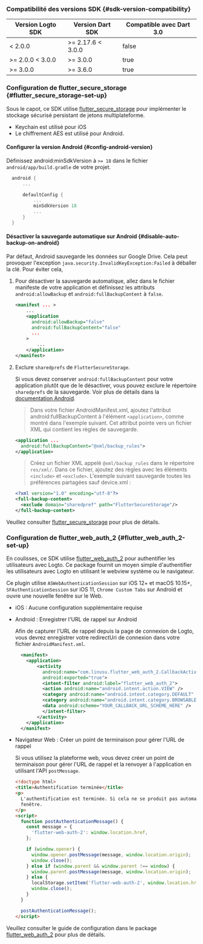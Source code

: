 ### Compatibilité des versions SDK \{#sdk-version-compatibility}

| Version Logto SDK | Version Dart SDK  | Compatible avec Dart 3.0 |
| ----------------- | ----------------- | ------------------------ |
| < 2.0.0           | >= 2.17.6 < 3.0.0 | false                    |
| >= 2.0.0 < 3.0.0  | >= 3.0.0          | true                     |
| >= 3.0.0          | >= 3.6.0          | true                     |

### Configuration de flutter_secure_storage \{#flutter_secure_storage-set-up}

Sous le capot, ce SDK utilise [flutter_secure_storage](https://pub.dev/packages/flutter_secure_storage) pour implémenter le stockage sécurisé persistant de jetons multiplateforme.

- Keychain est utilisé pour iOS
- Le chiffrement AES est utilisé pour Android.

#### Configurer la version Android \{#config-android-version}

Définissez android:minSdkVersion à `>= 18` dans le fichier `android/app/build.gradle` de votre projet.

```kotlin title="build.gradle"
  android {
      ...

      defaultConfig {
          ...
          minSdkVersion 18
          ...
      }
  }
```

#### Désactiver la sauvegarde automatique sur Android \{#disable-auto-backup-on-android}

Par défaut, Android sauvegarde les données sur Google Drive. Cela peut provoquer l'exception `java.security.InvalidKeyException:Failed` à déballer la clé. Pour éviter cela,

1. Pour désactiver la sauvegarde automatique, allez dans le fichier manifeste de votre application et définissez les attributs `android:allowBackup` et `android:fullBackupContent` à `false`.

   ```xml title="AndroidManifest.xml"
   <manifest ... >
       ...
       <application
         android:allowBackup="false"
         android:fullBackupContent="false"
         ...
       >
           ...
       </application>
   </manifest>

   ```

2. Exclure `sharedprefs` de `FlutterSecureStorage`.

   Si vous devez conserver `android:fullBackupContent` pour votre application plutôt que de le désactiver, vous pouvez exclure le répertoire `sharedprefs` de la sauvegarde.
   Voir plus de détails dans la [documentation Android](https://developer.android.com/identity/data/autobackup#IncludingFiles).

   > Dans votre fichier AndroidManifest.xml, ajoutez l'attribut android:fullBackupContent à l'élément `<application>`, comme montré dans l'exemple suivant. Cet attribut pointe vers un fichier XML qui contient les règles de sauvegarde.

   ```xml title="AndroidManifest.xml"
   <application ...
     android:fullBackupContent="@xml/backup_rules">
   </application>
   ```

   > Créez un fichier XML appelé `@xml/backup_rules` dans le répertoire `res/xml/`. Dans ce fichier, ajoutez des règles avec les éléments `<include>` et `<exclude>`. L'exemple suivant sauvegarde toutes les préférences partagées sauf device.xml :

   ```xml title="@xml/backup_rules"
   <?xml version="1.0" encoding="utf-8"?>
   <full-backup-content>
     <exclude domain="sharedpref" path="FlutterSecureStorage"/>
   </full-backup-content>
   ```

Veuillez consulter [flutter_secure_storage](https://pub.dev/packages/flutter_secure_storage#configure-android-version) pour plus de détails.

### Configuration de flutter_web_auth_2 \{#flutter_web_auth_2-set-up}

En coulisses, ce SDK utilise [flutter_web_auth_2](https://pub.dev/packages/flutter_web_auth_2) pour authentifier les utilisateurs avec Logto. Ce package fournit un moyen simple d'authentifier les utilisateurs avec Logto en utilisant le webview système ou le navigateur.

Ce plugin utilise `ASWebAuthenticationSession` sur iOS 12+ et macOS 10.15+, `SFAuthenticationSession` sur iOS 11, `Chrome Custom Tabs` sur Android et ouvre une nouvelle fenêtre sur le Web.

- iOS : Aucune configuration supplémentaire requise

- Android : Enregistrer l'URL de rappel sur Android

  Afin de capturer l'URL de rappel depuis la page de connexion de Logto, vous devrez enregistrer votre redirectUri de connexion dans votre fichier `AndroidManifest.xml`.

  ```xml title="AndroidManifest.xml"
    <manifest>
      <application>
          <activity
            android:name="com.linusu.flutter_web_auth_2.CallbackActivity"
            android:exported="true">
            <intent-filter android:label="flutter_web_auth_2">
            <action android:name="android.intent.action.VIEW" />
            <category android:name="android.intent.category.DEFAULT" />
            <category android:name="android.intent.category.BROWSABLE" />
            <data android:scheme="YOUR_CALLBACK_URL_SCHEME_HERE" />
            </intent-filter>
          </activity>
      </application>
    </manifest>
  ```

- Navigateur Web : Créer un point de terminaison pour gérer l'URL de rappel

  Si vous utilisez la plateforme web, vous devez créer un point de terminaison pour gérer l'URL de rappel et la renvoyer à l'application en utilisant l'API `postMessage`.

  ```html title="callback.html"
  <!doctype html>
  <title>Authentification terminée</title>
  <p>
    L'authentification est terminée. Si cela ne se produit pas automatiquement, veuillez fermer la
    fenêtre.
  </p>
  <script>
    function postAuthenticationMessage() {
      const message = {
        'flutter-web-auth-2': window.location.href,
      };

      if (window.opener) {
        window.opener.postMessage(message, window.location.origin);
        window.close();
      } else if (window.parent && window.parent !== window) {
        window.parent.postMessage(message, window.location.origin);
      } else {
        localStorage.setItem('flutter-web-auth-2', window.location.href);
        window.close();
      }
    }

    postAuthenticationMessage();
  </script>
  ```

Veuillez consulter le guide de configuration dans le package [flutter_web_auth_2](https://pub.dev/packages/flutter_web_auth_2#setup) pour plus de détails.
